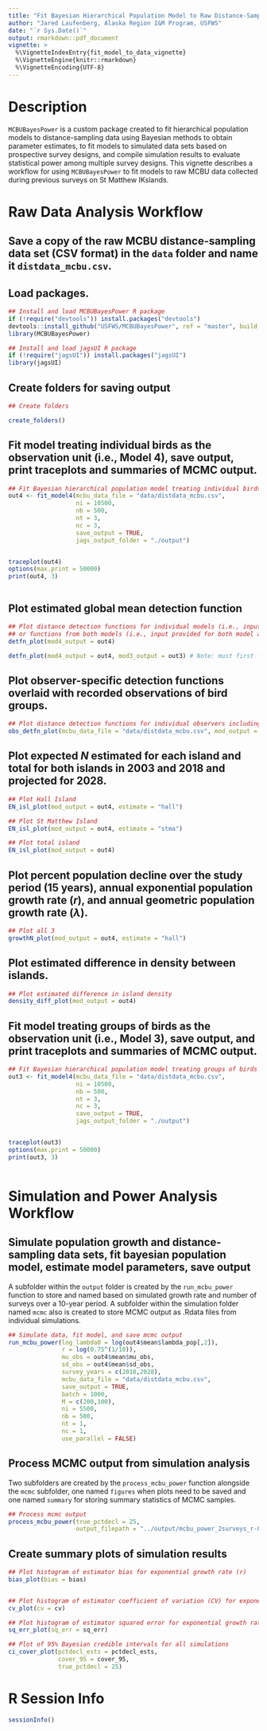 ```yaml
---
title: "Fit Bayesian Hierarchical Population Model to Raw Distance-Sampling Data"
author: "Jared Laufenberg, Alaska Region I&M Program, USFWS"
date: "`r Sys.Date()`"
output: rmarkdown::pdf_document
vignette: >
  %\VignetteIndexEntry{fit_model_to_data_vignette}
  %\VignetteEngine{knitr::rmarkdown}
  %\VignetteEncoding{UTF-8}
---
```



# Description

`MCBUBayesPower` is a custom package created to fit hierarchical population models to distance-sampling data using Bayesian methods to obtain parameter estimates, to fit models to simulated data sets based on prospective survey designs, and compile simulation results to evaluate statistical power among multiple survey designs.  This vignette describes a workflow for using `MCBUBayesPower` to fit models to raw MCBU data collected during previous surveys on St Matthew IKslands.


# Raw Data Analysis Workflow


## Save a copy of the raw MCBU distance-sampling data set (CSV format) in the `data` folder and name it `distdata_mcbu.csv`.


## Load packages.


```r

## Install and load MCBUBayesPower R package
if (!require("devtools")) install.packages("devtools")
devtools::install_github("USFWS/MCBUBayesPower", ref = "master", build_vignettes = TRUE)
library(MCBUBayesPower)

## Install and load jagsUI R package
if (!require("jagsUI")) install.packages("jagsUI")
library(jagsUI)

```

## Create folders for saving output


```r

## Create folders

create_folders()

```


## Fit model treating individual birds as the observation unit (i.e., Model 4), save output, print traceplots and summaries of MCMC output.

```r

## Fit Bayesian hierarchical population model treating individual birds as the observation unit
out4 <- fit_model4(mcbu_data_file = "data/distdata_mcbu.csv",
                   ni = 10500,
                   nb = 500,
                   nt = 3,
                   nc = 3,
                   save_output = TRUE,
                   jags_output_folder = "./output")


traceplot(out4)
options(max.print = 50000)
print(out4, 3)



```

## Plot estimated global mean detection function

```r

## Plot distance detection functions for individual models (i.e., input provided for 1 model argument)
## or functions from both models (i.e., input provided for both model argument) overlaid on the sample plot.
detfn_plot(mod4_output = out4)

detfn_plot(mod4_output = out4, mod3_output = out3) # Note: must first fit model 3 (i.e., groups as observation unit) to provide jagsUI object to function. See below.


```


## Plot observer-specific detection functions overlaid with recorded observations of bird groups.

```r

## Plot distance detection functions for individual observers including observed groups
obs_detfn_plot(mcbu_data_file = "data/distdata_mcbu.csv", mod_output = out4)

```


## Plot expected *N* estimated for each island and total for both islands in 2003 and 2018 and projected for 2028.


```r


## Plot Hall Island
EN_isl_plot(mod_output = out4, estimate = "hall")

## Plot St Matthew Island
EN_isl_plot(mod_output = out4, estimate = "stma")

## Plot total island
EN_isl_plot(mod_output = out4)

```


## Plot percent population decline over the study period (15 years), annual exponential population growth rate (*r*), and annual geometric population growth rate ($\lambda$).


```r


## Plot all 3 
growthN_plot(mod_output = out4, estimate = "hall")

```


## Plot estimated difference in density between islands.


```r


## Plot estimated difference in island density
density_diff_plot(mod_output = out4)


```





## Fit model treating groups of birds as the observation unit (i.e., Model 3), save output, and print traceplots and summaries of MCMC output.


```r

## Fit Bayesian hierarchical population model treating groups of birds as the observation unit
out3 <- fit_model4(mcbu_data_file = "data/distdata_mcbu.csv",
                   ni = 10500,
                   nb = 500,
                   nt = 3,
                   nc = 3,
                   save_output = TRUE,
                   jags_output_folder = "./output")


traceplot(out3)
options(max.print = 50000)
print(out3, 3)



```





\newpage

# Simulation and Power Analysis Workflow


## Simulate population growth and distance-sampling data sets, fit bayesian population model, estimate model parameters, save output

A subfolder within the `output` folder is created by the `run_mcbu_power` function to store and named based on simulated growth rate and number of surveys over a 10-year period. A subfolder within the simulation folder named `mcmc` also is created to store MCMC output as .Rdata files from individual simulations.


```r

## Simulate data, fit model, and save mcmc output
run_mcbu_power(log_lambda0 = log(out4$mean$lambda_pop[,2]), 
               r = log(0.75^(1/10)), 
               mu_obs = out4$mean$mu_obs, 
               sd_obs = out4$mean$sd_obs, 
               survey_years = c(2018,2028),
               mcbu_data_file = "data/distdata_mcbu.csv", 
               save_output = TRUE, 
               batch = 1000, 
               M = c(200,100), 
               ni = 5500, 
               nb = 500, 
               nt = 1, 
               nc = 1, 
               use_parallel = FALSE)

```



## Process MCMC output from simulation analysis

Two subfolders are created by the `process_mcbu_power` function alongside the `mcmc` subfolder, one named `figures` when plots need to be saved and one named `summary` for storing summary statistics of MCMC samples.


```r

## Process mcmc output
process_mcbu_power(true_pctdecl = 25, 
                   output_filepath = "../output/mcbu_power_2surveys_r-0.029/mcmc")

```


## Create summary plots of simulation results


```r


## Plot histogram of estimator bias for exponential growth rate (r)
bias_plot(bias = bias)


## Plot histogram of estimator coefficient of variation (CV) for exponential growth rate (r)
cv_plot(cv = cv)

## Plot histogram of estimator squared error for exponential growth rate (r)
sq_err_plot(sq_err = sq_err)

## Plot of 95% Bayesian credible intervals for all simulations
ci_cover_plot(pctdecl_ests = pctdecl_ests, 
              cover_95 = cover_95, 
              true_pctdecl = 25)


```






\newpage

# R Session Info

```r
sessionInfo()
```






































































































